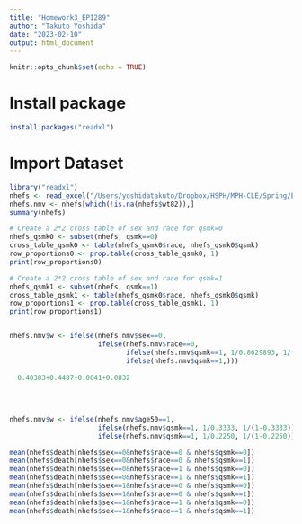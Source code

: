 ```yaml
---
title: "Homework3_EPI289"
author: "Takuto Yoshida"
date: "2023-02-10"
output: html_document
---
```


```r
knitr::opts_chunk$set(echo = TRUE)
```

# Install package
```r
install.packages("readxl")
```

# Import Dataset
```r
library("readxl")
nhefs <- read_excel("/Users/yoshidatakuto/Dropbox/HSPH/MPH-CLE/Spring/EPI289/Homework1/nhefs.xlsx")
nhefs.nmv <- nhefs[which(!is.na(nhefs$wt82)),] 
summary(nhefs)
```

```r
# Create a 2*2 cross table of sex and race for qsmk=0
nhefs_qsmk0 <- subset(nhefs, qsmk==0)
cross_table_qsmk0 <- table(nhefs_qsmk0$race, nhefs_qsmk0$qsmk)
row_proportions0 <- prop.table(cross_table_qsmk0, 1)
print(row_proportions0)

# Create a 2*2 cross table of sex and race for qsmk=1
nhefs_qsmk1 <- subset(nhefs, qsmk==1)
cross_table_qsmk1 <- table(nhefs_qsmk0$race, nhefs_qsmk0$qsmk)
row_proportions1 <- prop.table(cross_table_qsmk1, 1)
print(row_proportions1)


nhefs.nmv$w <- ifelse(nhefs.nmv$sex==0,
                      ifelse(nhefs.nmv$race==0,
                             ifelse(nhefs.nmv$qsmk==1, 1/0.8629893, 1/(1-0.8629893)),
                             ifelse(nhefs.nmv$qsmk==1,)))
  
  0.40383+0.4487+0.0641+0.0832
  
  
  
  
nhefs.nmv$w <- ifelse(nhefs.nmv$age50==1, 
                      ifelse(nhefs.nmv$qsmk==1, 1/0.3333, 1/(1-0.3333)),
                      ifelse(nhefs.nmv$qsmk==1, 1/0.2250, 1/(1-0.2250)))

mean(nhefs$death[nhefs$sex==0&nhefs$race==0 & nhefs$qsmk==0])
mean(nhefs$death[nhefs$sex==0&nhefs$race==0 & nhefs$qsmk==1])
mean(nhefs$death[nhefs$sex==0&nhefs$race==1 & nhefs$qsmk==0])
mean(nhefs$death[nhefs$sex==0&nhefs$race==1 & nhefs$qsmk==1])
mean(nhefs$death[nhefs$sex==1&nhefs$race==0 & nhefs$qsmk==0])
mean(nhefs$death[nhefs$sex==1&nhefs$race==0 & nhefs$qsmk==1])
mean(nhefs$death[nhefs$sex==1&nhefs$race==1 & nhefs$qsmk==0])
mean(nhefs$death[nhefs$sex==1&nhefs$race==1 & nhefs$qsmk==1])

```




